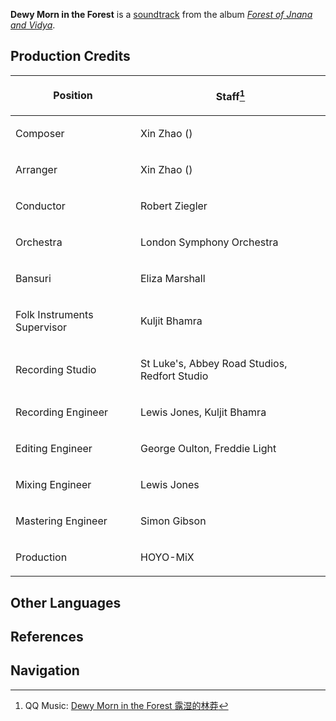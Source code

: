 {{Soundtrack Infobox
|title          =
|image          = Forest of Jnana and Vidya.png
|album          = Forest of Jnana and Vidya
|disc           = 2
|number         = 38
|featured       =
|featured2      =
|featured3      =
|featured_disc  =
|featured_disc2 =
|featured_disc3 =
|youtube_id     = 6QMRY24jwGI
|spotify_id     = 7Ev9TNAdqiCihYmp0Y8cHf
|played_in      = Apam Woods
|during         = [[Apam Woods]] (Day)
|domain         =
|previous       = Dissipating Mist
|next           = Stream of Twilight Thoughts
}}
'''Dewy Morn in the Forest''' is a [[soundtrack]] from the album ''[[Forest of Jnana and Vidya]]''.

==Production Credits==
{| class="wikitable" style="text-align:left; height:0.5em"
! Position
! Staff<ref>QQ Music: [https://y.qq.com/n/ryqq/songDetail/004EZ1MX31neeT Dewy Morn in the Forest 露湿的林莽]</ref>
|-
! Composer
| Xin Zhao ({{zh|赵鑫}})
|-
! Arranger
| Xin Zhao ({{zh|赵鑫}})
|-
! Conductor
| Robert Ziegler
|-
! Orchestra
| London Symphony Orchestra
|-
! Bansuri
| Eliza Marshall
|-
! Folk Instruments Supervisor
| Kuljit Bhamra
|-
! Recording Studio
| St Luke's, Abbey Road Studios, Redfort Studio
|-
! Recording Engineer
| Lewis Jones, Kuljit Bhamra
|-
! Editing Engineer
| George Oulton, Freddie Light
|-
! Mixing Engineer
| Lewis Jones
|-
! Mastering Engineer
| Simon Gibson
|-
! Production
| HOYO-MiX
|}
<!--
==Videos==
<gallery hideaddbutton="true" captionalign="center">
</gallery>

==Trivia==
-->
==Other Languages==
{{Other Languages
|en      = Dewy Morn in the Forest
|zhs     = 露湿的林莽
|zhs_rm  = Lùshī de Línmǎng
|zht     = 露濕的林莽
|zht_rm  = Lùshī de Línmǎng
|zh_tl   = 
|ja      = 露の滴る森林の朝
|ja_rm   = Tsuyu no Shitataru Shinrin no Asa
|ja_tl   = 
|tr      = 
|tr_tl   = 
|it      = 
|it_tl   = 
}}

==References==
{{Reflist}}

==Navigation==
{{Soundtrack Navbox|Forest of Jnana and Vidya}}
